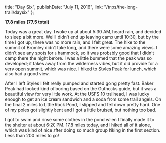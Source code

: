 
  title: "Day Six",
  publishDate: "July 11, 2016",
  link: "/trips/the-long-trail/daysix"
};


**17.8 miles (77.5 total)**

Today was a great day. I woke up at about 5:30 AM, heard rain, and decided to sleep a bit more. Well I didn’t end up leaving camp until 10:30, but by the time I got up, there was no more rain, and I felt great. The hike to the summit of Bromley didn’t take long, and there were some amazing views. I didn’t see any spots for a hammock, so it was probably good that I didn’t camp there the night before. I was a little bummed that the peak was so developed; it takes away from the wilderness vibes, but it did provide for a very open summit, which was nice. I hiked to Styles Peak for lunch, which also had a good view.

After I left Styles I felt really pumped and started going pretty fast. Baker Peak had looked kind of boring based on the Guthooks guide, but it was a beautiful view for very little work. At the USFS 10 trailhead, I was lucky enough to get an ice cream sandwich and a soda from some trail angels. On the final 2 miles to Little Rock Pond, I slipped and fell down pretty hard. One of my poles got slightly bent and I got a little bruised, but nothing too bad.

I got to swim and rinse some clothes in the pond when I finally made it to the shelter at about 6:20 PM. 17.8 miles today, and I hiked all of it alone, which was kind of nice after doing so much group hiking in the first section. Less than 200 miles to go!
